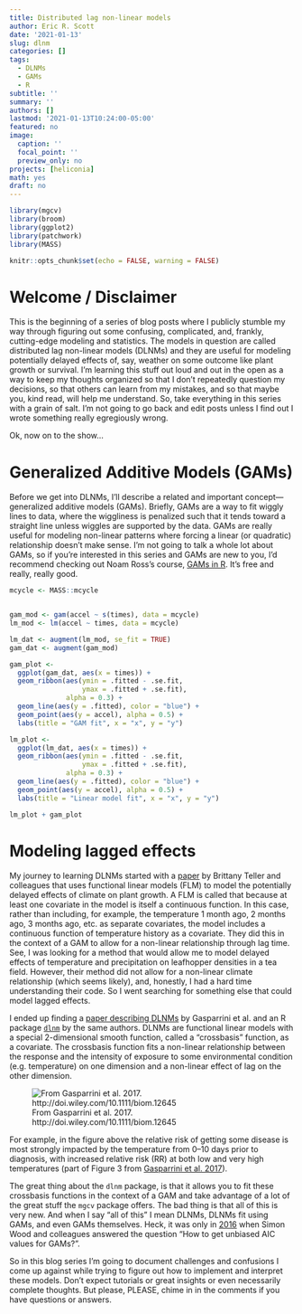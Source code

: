```yaml
---
title: Distributed lag non-linear models
author: Eric R. Scott
date: '2021-01-13'
slug: dlnm
categories: []
tags: 
  - DLNMs
  - GAMs
  - R
subtitle: ''
summary: ''
authors: []
lastmod: '2021-01-13T10:24:00-05:00'
featured: no
image:
  caption: ''
  focal_point: ''
  preview_only: no
projects: [heliconia]
math: yes
draft: no
---
```


```r
library(mgcv)
library(broom)
library(ggplot2)
library(patchwork)
library(MASS)

knitr::opts_chunk$set(echo = FALSE, warning = FALSE)
```

# Welcome / Disclaimer

This is the beginning of a series of blog posts where I publicly stumble my way through figuring out some confusing, complicated, and, frankly, cutting-edge modeling and statistics. The models in question are called distributed lag non-linear models (DLNMs) and they are useful for modeling potentially delayed effects of, say, weather on some outcome like plant growth or survival. I'm learning this stuff out loud and out in the open as a way to keep my thoughts organized so that I don't repeatedly question my decisions, so that others can learn from my mistakes, and so that maybe you, kind read, will help me understand. So, take everything in this series with a grain of salt. I'm not going to go back and edit posts unless I find out I wrote something really egregiously wrong.

Ok, now on to the show...

# Generalized Additive Models (GAMs)

Before we get into DLNMs, I'll describe a related and important concept---generalized additive models (GAMs). Briefly, GAMs are a way to fit wiggly lines to data, where the wiggliness is penalized such that it tends toward a straight line unless wiggles are supported by the data. GAMs are really useful for modeling non-linear patterns where forcing a linear (or quadratic) relationship doesn't make sense. I'm not going to talk a whole lot about GAMs, so if you're interested in this series and GAMs are new to you, I'd recommend checking out Noam Ross's course, [GAMs in R](https://noamross.github.io/gams-in-r-course/). It's free and really, really good.

```r
mcycle <- MASS::mcycle


gam_mod <- gam(accel ~ s(times), data = mcycle)
lm_mod <- lm(accel ~ times, data = mcycle)

lm_dat <- augment(lm_mod, se_fit = TRUE)
gam_dat <- augment(gam_mod)

gam_plot <- 
  ggplot(gam_dat, aes(x = times)) +
  geom_ribbon(aes(ymin = .fitted - .se.fit,
                  ymax = .fitted + .se.fit),
              alpha = 0.3) +
  geom_line(aes(y = .fitted), color = "blue") +
  geom_point(aes(y = accel), alpha = 0.5) +
  labs(title = "GAM fit", x = "x", y = "y")

lm_plot <-
  ggplot(lm_dat, aes(x = times)) +
  geom_ribbon(aes(ymin = .fitted - .se.fit,
                  ymax = .fitted + .se.fit),
              alpha = 0.3) +
  geom_line(aes(y = .fitted), color = "blue") +
  geom_point(aes(y = accel), alpha = 0.5) +
  labs(title = "Linear model fit", x = "x", y = "y")

lm_plot + gam_plot
```

# Modeling lagged effects

My journey to learning DLNMs started with a [paper](https://onlinelibrary.wiley.com/doi/abs/10.1111/2041-210X.12486) by Brittany Teller and colleagues that uses functional linear models (FLM) to model the potentially delayed effects of climate on plant growth. A FLM is called that because at least one covariate in the model is itself a continuous function. In this case, rather than including, for example, the temperature 1 month ago, 2 months ago, 3 months ago, etc. as separate covariates, the model includes a continuous function of temperature history as a covariate. They did this in the context of a GAM to allow for a non-linear relationship through lag time. See, I was looking for a method that would allow me to model delayed effects of temperature and precipitation on leafhopper densities in a tea field. However, their method did not allow for a non-linear climate relationship (which seems likely), and, honestly, I had a hard time understanding their code. So I went searching for something else that could model lagged effects.

I ended up finding a [paper describing DLNMs](http://doi.wiley.com/10.1111/biom.12645) by Gasparrini et al. and an R package [`dlnm`](http://www.jstatsoft.org/v43/i08/) by the same authors. DLNMs are functional linear models with a special 2-dimensional smooth function, called a "crossbasis" function, as a covariate. The crossbasis function fits a non-linear relationship between the response and the intensity of exposure to some environmental condition (e.g. temperature) on one dimension and a non-linear effect of lag on the other dimension.

![From Gasparrini et al. 2017. http://doi.wiley.com/10.1111/biom.12645](gasparrini.png)

For example, in the figure above the relative risk of getting some disease is most strongly impacted by the temperature from 0--10 days prior to diagnosis, with increased relative risk (RR) at both low and very high temperatures (part of Figure 3 from [Gasparrini et al. 2017](http://doi.wiley.com/10.1111/biom.12645)).

The great thing about the `dlnm` package, is that it allows you to fit these crossbasis functions in the context of a GAM and take advantage of a lot of the great stuff the `mgcv` package offers. The bad thing is that all of this is very new. And when I say "all of this" I mean DLNMs, DLNMs fit using GAMs, and even GAMs themselves. Heck, it was only in [2016](https://doi.org/10.1080/01621459.2016.1180986) when Simon Wood and colleagues answered the question "How to get unbiased AIC values for GAMs?".

So in this blog series I'm going to document challenges and confusions I come up against while trying to figure out how to implement and interpret these models. Don't expect tutorials or great insights or even necessarily complete thoughts. But please, PLEASE, chime in in the comments if you have questions or answers.

